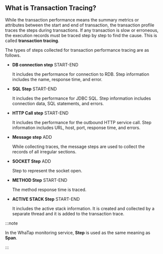 ## What is Transaction Tracing?

While the transaction performance means the summary metrics or attributes between the start and end of transaction, the transaction profile traces the steps during transactions. If any transaction is slow or erroneous, the execution records must be traced step by step to find the cause. This is called **transaction tracing**.

The types of steps collected for transaction performance tracing are as follows.

- **DB connection step** <span class='type'>START-END</span>

  It includes the performance for connection to RDB. Step information includes the name, response time, and error.

- **SQL Step** <span class='type'>START-END</span>

  It includes the performance for JDBC SQL. Step information includes connection data, SQL statements, and errors.

- **HTTP Call step** <span class='type'>START-END</span>

  It includes the performance for the outbound HTTP service call. Step information includes URL, host, port, response time, and errors.

- **Message step** <span class='type'>ADD</span>

  While collecting traces, the message steps are used to collect the records of all irregular sections.  

- **SOCKET Step** <span class='type'>ADD</span>

  Step to represent the socket open.

- **METHOD Step** <span class='type'>START-END</span>

  The method response time is traced.

- **ACTIVE STACK Step** <span class='type'>START-END</span>

  It includes the active stack information. It is created and collected by a separate thread and it is added to the transaction trace.

:::note

In the WhaTap monitoring service, **Step** is used as the same meaning as **Span**.

:::
